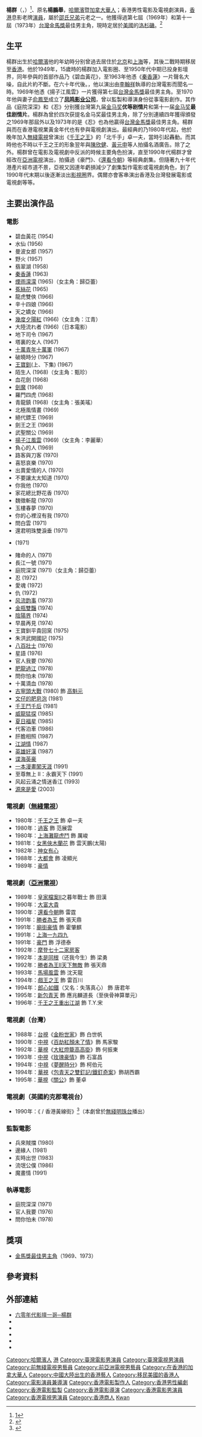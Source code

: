 {{otheruses|楊群}}
{{藝人
| 姓名 = 楊群
| 類型 = 男演員
| 圖片 = <!--建議使用自由版權圖像-->
| 圖片尺寸 = 
| 圖片簡介 = 
| 本名 = 楊鵬舉
| 英文名 = Peter Yang
| 羅馬拼音 = Yang Kwan
| 居住地 = {{USA}}
| 籍貫 = [[哈爾濱|哈爾濱]]
| 國籍 = {{USA}}[[洛杉磯|洛杉磯]]
| 出生日期 = {{birth date and age|1934|9|25}}<ref>[https://www.youtube.com/watch?v=8eBrgV3VYwY]</ref><ref>[https://k.sina.cn/article_3186523193_bdee7c3900100y0ll.html]</ref><ref>[https://v.qq.com/x/page/v3272zgdml7.html]</ref>
| 出生地點 = {{MCK}}[[濱江省|黑龍江]][[哈爾濱市|哈爾濱]]
| 逝世日期 = 
| 逝世地點 = 
| 出道地點 = {{BHKG}}
| 職業 = [[演員|演員]]、导演、监制、制片人
| 配偶 = {{marriage|[[俞鳳至|俞鳳至]]|1960}}
| 兒女 = 1子1女
| 教育程度 = 中學
| 母校 = [[燕南中學|燕南中學]]
| 語言 = [[現代標準漢語|國語]]、[[粵語|粵語]]、[[英語|英語]]
| 代表作 = [[秦香蓮|秦香蓮]]<br>[[揚子江風雲|揚子江風雲]]<br>[[負心的人|負心的人]]<br>[[幾度夕陽紅|幾度夕陽紅]]
| 出道日期 = 1949年
| 活躍年代 = 1949年─2004年
| 網站 = 
| imdb = 0477093
| goldenhorseawards = '''最佳男主角'''<br>1969年 《[[揚子江風雲|揚子江風雲]]》<br>1973年《[[忍|忍]]》
}}

'''楊群'''（{{lang-en|Peter Yang Kwan}}，{{bd|1934年|9月25日||catIdx=Yeung楊}}）<ref>[http://www.welove-gourmet.com/doc_cTZTZDBtWWFnR1I5ZzFjelNJNUFHQT09]</ref>、原名'''楊鵬舉'''，[[哈爾濱|哈爾濱]]暨[[加拿大華人|加拿大華人]]；香港男性電影及電視劇演員，[[香港|香港]]息影老牌[[演員|演員]]，屬於[[邵氏兄弟|邵氏兄弟]]元老之一。他獲得過第七屆（1969年）和第十一屆（1973年）[[台灣金馬獎|台灣金馬獎]]最佳男主角，現時定居於[[美國|美國]]的[[洛杉磯|洛杉磯]]。<ref>{{cite news|url=http://www.newsgogo.com/content-100102-308.html  |title= 一代巨星楊群的神仙生活|publisher= [[華聯網|華聯網]] |author= |date=2010-02-15 |accessdate=2010-02-15}}</ref>

== 生平 ==
楊群出生於[[哈爾濱|哈爾濱]]他的年幼時分别曾過去居住於[[北京|北京]]和[[上海|上海]]等，其後二戰時期移居至[[香港|香港]]。他於1949年，15歲時的楊群加入電影圈、至1950年代中期已投身影壇界，同年參與的首部作品乃《碧血黃花》，至1963年他憑《[[秦香蓮|秦香蓮]]》一片聲名大噪，自此片約不斷。在六十年代後。，他以演出由[[李翰祥|李翰祥]]執導的台灣電影而聞名一時。1969年他憑《揚子江風雲》一片獲得第七屆[[台灣金馬獎|台灣金馬獎]]最佳男主角。至1970年他與妻子[[俞鳳至|俞鳳至]]成立了'''[[凤鸣影业公司|凤鸣影业公司]]'''，曾以監製和導演身份從事電影創作。其作品《庭院深深》和《忍》分别獲台灣第九届[[金马奖|金马奖]]'''优等剧情片'''和第十一届[[金马奖|金马奖]]'''最佳剧情片'''。楊群為曾於四次获提名金马奖最佳男主角，除了分別連續四年獲得頒發之1969年那屆外以及1973年的是《忍》也為他贏得[[台灣金馬獎|台灣金馬獎]]最佳男主角。楊群與而在香港電視業黃金年代也有參與電視劇演出。最經典的乃1980年代起，他於晚年加入[[無綫電視|無綫電視]]曾演出《[[千王之王|千王之王]]》的「北千手」卓一夫，當時引起轟動。而其時他也不時以千王之王的形象翌年與[[陳欣健|陳欣健]]、[[黃元申|黃元申]]等人拍攝名酒廣告。除了之外。楊群曾在電影及電視劇中反派的時候主要角色扮演，直至1990年代楊群才曾經改在[[亞洲電視|亞洲電視]]演出，拍攝過《豪門》、《[[還看今朝|還看今朝]]》等經典劇集。但隨著九十年代港產片經市道不景，亞視又因連年虧損減少了劇集製作電影或電視劇角色，到了1990年代末期以後逐漸淡出[[影視圈|影視圈]]界。偶爾亦會客串演出香港及台灣發展電影或電視劇等等。

== 主要出演作品 ==
{{col-begin}}
{{col-2}}
=== 電影 ===
* 碧血黃花 (1954)
* 水仙 (1956)
* 曼波女郎 (1957)
* 野火 (1957)
* 翡翠湖 (1958)
* [[秦香蓮|秦香蓮]] (1963)
* [[煙雨濛濛|煙雨濛濛]] (1965)（女主角：歸亞蕾）
* [[菟絲花|菟絲花]] (1965)
* 龍虎雙俠 (1966)
* 辛十四娘 (1966)
* 天之嬌女 (1966)
* [[幾度夕陽紅|幾度夕陽紅]] (1966)（女主角：江青）
* 大陸流れ者 (1966)（日本電影）
* 地下司令 (1967)
* 塔裏的女人 (1967)
* [[十萬青年十萬軍|十萬青年十萬軍]] (1967)
* 破曉時分 (1967)
* [[王寶釧|王寶釧]](上、下集) (1967)
* 陌生人 (1968)（女主角：甄珍）
* 血花劍 (1968)
* [[劍魔|劍魔]] (1968)
* 羅門四虎 (1968)
* 青龍鎮 (1968)（女主角：張美瑤）
* 北極風情畫 (1969)
* 絕代鏢王 (1969)
* 劍王之王 (1969)
* 武聖關公 (1969)
* [[揚子江風雲|揚子江風雲]] (1969)（女主角：李麗華）
* 負心的人 (1969)
* 路客與刀客 (1970)
* 喜怒哀樂 (1970)
* 出賣愛情的人 (1970)
* 不要讓太太知道 (1970)
* 你我他 (1970)
* 家花總比野花香 (1970)
* 魏徵斬龍 (1970)
* 玉樓春夢 (1970)
* 你的心裡沒有我 (1970)
* 問白雲 (1971)
* 還君明珠雙淚垂 (1971)
* {{link-en|落鷹峽|The Ammunition Hunters}} (1971)
* 賭命的人 (1971)
* 長江一號 (1971)
* 庭院深深 (1971)（女主角：歸亞蕾）
* 忍 (1972)
* 愛魂 (1972)
* 仇 (1972)
* [[风流韵事|风流韵事]] (1973)
* [[金瓶雙豔|金瓶雙豔]] (1974)
* [[陰陽界_(1974年)|陰陽界]] (1974)
* 早晨再見 (1974)
* 王寶釧平貴回窯 (1975)
* 朱洪武開國記 (1975)
* [[八百壯士_(1976年電影)|八百壯士]] (1976)
* 星語 (1976)
* 官人我要 (1976)
* [[肥龍過江|肥龍過江]] (1978)
* 問你怕未 (1978)
* 十萬滴血 (1978)
* [[古寧頭大戰|古寧頭大戰]] (1980) 飾 [[高魁元|高魁元]]
* [[文仔的肥皂泡|文仔的肥皂泡]] (1981)
* [[千王鬥千后|千王鬥千后]] (1981)
* [[威龍猛探|威龍猛探]] (1985)
* [[夏日福星|夏日福星]] (1985)
* 代客泊車 (1986)
* 肝膽相照 (1987)
* [[江湖情|江湖情]] (1987)
* [[英雄好漢|英雄好漢]] (1987)
* [[谍海英豪|谍海英豪]]
* [[一本漫畫闖天涯|一本漫畫闖天涯]] (1991)
* 至尊無上 II：永霸天下 (1991)
* 风起云涌之情迷香江 (1993)
* [[源來是愛|源來是愛]] (2003)
{{col-2}}

=== 電視劇（[[無綫電視|無綫電視]]） ===
* 1980年：[[千王之王|千王之王]] 飾 卓一夫
* 1980年：[[過客|過客]] 飾 范展雲
* 1980年：[[上海灘龍虎鬥|上海灘龍虎鬥]] 飾 厲峻
* 1981年：[[女黑俠木蘭花_(電視劇)|女黑俠木蘭花]] 飾 雲天鵬(太陽)
* 1982年：[[神女有心|神女有心]]
* 1988年：[[大都會_(電視劇)|大都會]] 飾 凌顯光
* 1989年：[[豪情_(電視劇)|豪情]]

=== 電視劇（[[亞洲電視|亞洲電視]]） ===
* 1989年：[[皇家檔案II|皇家檔案II]]之暮年戰士 飾 田漢
* 1990年：[[大富大貴|大富大貴]]
* 1990年：[[還看今朝|還看今朝]]飾 雷霆
* 1991年：[[勝者為王_(1991年電視劇)|勝者為王]] 飾 張天鼎
* 1991年：[[廟街豪情|廟街豪情]] 飾 霍肇麒
* 1991年：[[上海一九四九|上海一九四九]]
* 1991年：[[豪門_(電視劇)|豪門]] 飾 浮德泰
* 1992年：[[摩登七十二家房客|摩登七十二家房客]]
* 1992年：[[本是同根|本是同根]]（还我今生）飾 梁勇
* 1992年：[[勝者為王II天下無敵|勝者為王II天下無敵]] 飾 張天鼎
* 1993年：[[馬場風雲_(電視劇)|馬場風雲]] 飾 沈天龍
* 1994年：[[戲王之王_(電視劇)|戲王之王]] 飾 雷百川
* 1994年：[[郎心如鐵_(1994年電視劇)|郎心如鐵]]（又名：失落真心） 飾 唐君年
* 1995年：[[新包青天|新包青天]] 飾 應兆麟道長（至俠骨神算單元）
* 1996年：[[千王之王重出江湖|千王之王重出江湖]] 飾 T.Y.宋

=== 電視劇（台灣） ===
* 1988年：[[台視|台視]]《[[金粉世家_(1988年電視劇)|金粉世家]]》飾 白世帆
* 1990年：[[中視|中視]]《[[百劫紅顏未了情|百劫紅顏未了情]]》飾 馬家駿
* 1992年：[[華視|華視]]《[[大紅燈籠高高掛|大紅燈籠高高掛]]》飾 何振東
* 1993年：[[中視|中視]]《[[玫瑰豪情|玫瑰豪情]]》飾 石富昌
* 1994年：[[中視|中視]]《[[夢醒時分|夢醒時分]]》飾 柯伯元
* 1994年：[[華視|華視]]《[[包青天之雙釘記/鐵釘奇案|包青天之雙釘記/鐵釘奇案]]》飾胡西霸
* 1995年：[[華視|華視]]《[[三國英雄傳之關公|關公]]》飾 董卓

=== 電視劇（英國約克郡電視台） ===
* 1990年：《{{link-en|Yellowthread Street|Yellowthread Street}} / 香港黃線街》<ref>{{Cite web |url=https://www.imdb.com/title/tt0098954/ |title=Yellowthread Street - TV Series (1990- ) - IMDb |access-date=2020-05-14 |archive-date=2017-05-27 |archive-url=https://web.archive.org/web/20170527012807/http://www.imdb.com/title/tt0098954/ |dead-url=no }}</ref>（本劇曾於[[無綫明珠台|無綫明珠台]]播出）

=== 監製電影 ===
* 兵來賊擋 (1980)
* 邊緣人 (1981)
* 亥時出世 (1983)
* 流氓公僕 (1986)
* 魔畫情 (1991)

=== 執導電影 ===
* 庭院深深 (1971)
* 官人我要 (1976)
* 問你怕未 (1978)
{{col-end}}

== 獎項 ==
* [[金馬獎最佳男主角|金馬獎最佳男主角]]（1969、1973）

== 參考資料 ==
{{reflist|2}}

== 外部連結 ==
* [http://www.taiwan-panorama.com/show_issue.php?id=2008119711097c.txt&table=0&h1=%C3%C0%B3N%A4%E5%A4%C6&h2=%A6%D1%BAq%B1M%C4%E6 六零年代影壇一哥─楊群] {{Wayback|url=http://www.taiwan-panorama.com/show_issue.php?id=2008119711097c.txt&table=0&h1=%C3%C0%B3N%A4%E5%A4%C6&h2=%A6%D1%BAq%B1M%C4%E6 |date=20190629145808 }}
* {{imdb name|0477093}}{{en}}
* {{Amg name|39683}}
* {{hkmdb name|2720}}
* {{douban people}}
* {{Mtime people|1317338}}

{{金馬獎最佳男主角|第7·11屆}}
{{Authority control}}
{{DEFAULTSORT:Yang}}
[[Category:哈爾濱人|Category:哈爾濱人]]
[[Category:金馬獎最佳男主角獲得者|港]]
[[Category:臺灣電影男演員|Category:臺灣電影男演員]]
[[Category:臺灣電視男演員|Category:臺灣電視男演員]]
[[Category:前無綫電視男藝員|Category:前無綫電視男藝員]]
[[Category:前亞洲電視男藝員|Category:前亞洲電視男藝員]]
[[Category:在香港的加拿大華人|Category:在香港的加拿大華人]]
[[Category:中國大陸出生的香港藝人|Category:中國大陸出生的香港藝人]]
[[Category:移民美國的香港人|Category:移民美國的香港人]]
[[Category:電影演員兼導演|Category:電影演員兼導演]]
[[Category:香港電影製作人|Category:香港電影製作人]]
[[Category:香港男性編劇|Category:香港男性編劇]]
[[Category:香港電影監製|Category:香港電影監製]]
[[Category:香港電影導演|Category:香港電影導演]]
[[Category:香港電影男演員|Category:香港電影男演員]]
[[Category:香港電視男演員|Category:香港電視男演員]]
[[Category:香港商人|Category:香港商人]]
[[Category:楊姓|Kwan]]